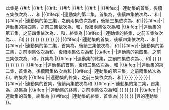 <includeonly><!--
-->此集是<!--
 -->{{#if:{{{2|}}}<!--
  -->|{{#if:{{{3|}}}<!--
   -->|{{#if:{{{4|}}}<!--
    -->|{{#if:{{{5|}}}<!--
     -->|{{#if:{{{6|}}}<!--
      -->|{{#if:{{{7|}}}<!--
       -->|<!--
      -->|{{#ifeq:{{{1}}}|-|連動集的首集，後續五集依次為{{{2}}}、{{{3}}}、{{{4}}}、{{{5}}}和{{{6}}}<!--
      -->|{{#ifeq:{{{2}}}|-|連動集的第二集，首集為{{{1}}}，後續四集依次為{{{3}}}、{{{4}}}、{{{5}}}和{{{6}}}<!--
      -->|{{#ifeq:{{{3}}}|-|連動集的第三集，之前兩集依次為{{{1}}}和{{{2}}}，後續三集依次為{{{4}}}、{{{5}}}和{{{6}}}<!--
      -->|{{#ifeq:{{{4}}}|-|連動集的第四集，之前三集依次為{{{1}}}、{{{2}}}和{{{3}}}，後續兩集依次為{{{5}}}和{{{6}}}<!--
      -->|{{#ifeq:{{{5}}}|-|連動集的第五集，之前四集依次為{{{1}}}、{{{2}}}、{{{3}}}和{{{4}}}，終集為{{{6}}}<!--
      -->|{{#ifeq:{{{6}}}|-|連動集的終集，之前五集依次為{{{1}}}、{{{2}}}、{{{3}}}、{{{4}}}和{{{5}}}|<!--
      -->}} }} }} }} }} }}<!--
      -->}}<!--
     -->|{{#ifeq:{{{1}}}|-|連動集的首集，後續四集依次為{{{2}}}、{{{3}}}、{{{4}}}和{{{5}}}<!--
     -->|{{#ifeq:{{{2}}}|-|連動集的第二集，首集為{{{1}}}，後續三集依次為{{{3}}}、{{{4}}}和{{{5}}}<!--
     -->|{{#ifeq:{{{3}}}|-|連動集的第三集，之前兩集依次為{{{1}}}和{{{2}}}，後續兩集依次為{{{4}}}和{{{5}}}<!--
     -->|{{#ifeq:{{{4}}}|-|連動集的第四集，之前三集依次為{{{1}}}、{{{2}}}和{{{3}}}，終集為{{{5}}}<!--
     -->|{{#ifeq:{{{5}}}|-|連動集的終集，之前四集依次為{{{1}}}、{{{2}}}、{{{3}}}和{{{4}}}|<!--
     -->}} }} }} }} }}<!--
     -->}}<!--
    -->|{{#ifeq:{{{1}}}|-|連動集的首集，後續三集依次為{{{2}}}、{{{3}}}和{{{4}}}<!--
    -->|{{#ifeq:{{{2}}}|-|連動集的第二集，首集為{{{1}}}，後續兩集依次為{{{3}}}和{{{4}}}<!--
    -->|{{#ifeq:{{{3}}}|-|連動集的第三集，之前兩集依次為{{{1}}}和{{{2}}}，終集為{{{4}}}<!--
    -->|{{#ifeq:{{{4}}}|-|連動集的終集，之前三集依次為{{{1}}}、{{{2}}}和{{{3}}}|<!--
    -->}} }} }} }}<!--
    -->}}<!--
   -->|{{#ifeq:{{{1}}}|-|連動集的首集，後續兩集依次為{{{2}}}和{{{3}}}<!--
   -->|{{#ifeq:{{{2}}}|-|連動集的第二集，首集為{{{1}}}，終集為{{{3}}}<!--
   -->|{{#ifeq:{{{3}}}|-|連動集的終集，之前兩集依次為{{{1}}}和{{{2}}}|<!--
   -->}} }} }}<!-- 
   -->}}<!--
  -->|{{#ifeq:{{{1}}}|-|連動集的首集，終集為{{{2}}}<!--
  -->|{{#ifeq:{{{2}}}|-|連動集的終集，首集為{{{1}}}|<!--
  -->}} }}<!--
  -->}}<!--
 -->|與{{{1}}}的連動集<!--
 -->}}。<!--
--></includeonly><noinclude>
{{documentation}}
</noinclude>